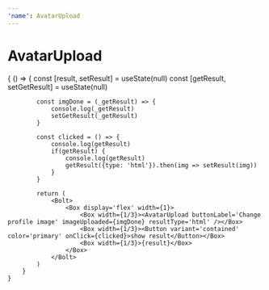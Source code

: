 ```yaml
---
'name': AvatarUpload
---
```



# AvatarUpload

<Playground>
    {
        () => {
            const [result, setResult] = useState(null)
            const [getResult, setGetResult] = useState(null)

            const imgDone = (_getResult) => {
                console.log(_getResult)
                setGetResult(_getResult)
            }

            const clicked = () => {
                console.log(getResult)
                if(getResult) {
                    console.log(getResult)
                    getResult({type: 'html'}).then(img => setResult(img))                    
                }
            }

            return (
                <Bolt>
                    <Box display='flex' width={1}>
                        <Box width={1/3}><AvatarUpload buttonLabel='Change profile image' imageUploaded={imgDone} resultType='html' /></Box>
                        <Box width={1/3}><Button variant='contained' color='primary' onClick={clicked}>show result</Button></Box>
                        <Box width={1/3}>{result}</Box>
                    </Box>
                </Bolt>
            )
        }
    }

</Playground>
